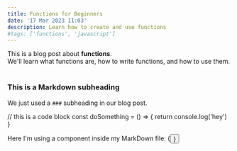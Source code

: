 ```yaml
---
title: Functions for Beginners
date: '17 Mar 2023 11:03'
description: Learn how to create and use functions
#tags: ['functions', 'javascript']
---
```

<div>
  This is a blog post about <strong>functions</strong>. <br/>
  We'll learn what functions are, how to write functions, and how to use them.
</div>

<br/>

### This is a Markdown subheading
We just used a `###` subheading in our blog post.

// this is a code block const doSomething = () => \{ return console.log('hey') \}

<div>Here I'm using a component inside my MarkDown file: {<Button text={"Click me"}/>}</div>